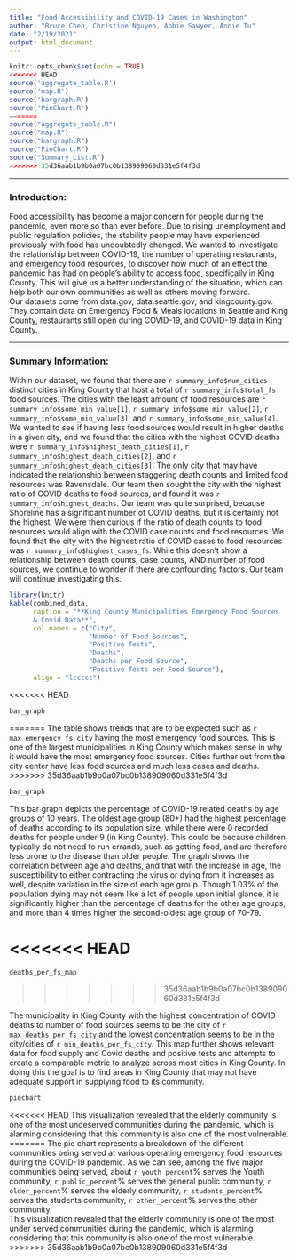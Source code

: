 ```yaml
---
title: "Food Accessibility and COVID-19 Cases in Washington"
author: "Bruce Chen, Christine Nguyen, Abbie Sawyer, Annie Tu"
date: "2/19/2021"
output: html_document
---
```


```r
knitr::opts_chunk$set(echo = TRUE)
<<<<<<< HEAD
source('aggregate_table.R')
source('map.R')
source('bargraph.R')
source('PieChart.R')
=======
source("aggregate_table.R")
source("map.R")
source("bargraph.R")
source("PieChart.R")
source("Summary_List.R")
>>>>>>> 35d36aab1b9b0a07bc0b138909060d331e5f4f3d
```
---

### Introduction:
Food accessibility has become a major concern for people during the pandemic, even more so than ever before. Due to rising unemployment and public regulation policies, the stability people may have experienced previously with food has undoubtedly changed. We wanted to investigate the relationship between COVID-19, the number of operating restaurants, and emergency food resources, to discover
how much of an effect the pandemic has had on people’s ability to access food, specifically in King County. This will give us a better understanding of the situation, which can help both our own communities as well as others moving forward.  
Our datasets come from data.gov, data.seattle.gov, and kingcounty.gov. They contain data on Emergency Food & Meals locations in Seattle and King County, restaurants still open during COVID-19, and COVID-19 data in King County.

---
### Summary Information:
Within our dataset, we found that there are `r summary_info$num_cities` distinct cities in King County that host a total of `r summary_info$total_fs` food sources. The cities with the least amount of food resources are `r summary_info$some_min_value[1]`, `r summary_info$some_min_value[2]`, `r summary_info$some_min_value[3]`, and `r summary_info$some_min_value[4]`. We wanted to see if having less food sources would result in higher deaths in a given city, and we found that the cities with the highest COVID deaths were `r summary_info$highest_death_cities[1]`, `r summary_info$highest_death_cities[2]`, and `r summary_info$highest_death_cities[3]`. The only city that may have indicated the relationship between staggering death counts and
limited food resources was Ravensdale. Our team then sought the city with the highest ratio of COVID deaths to food sources, and found it was `r summary_info$highest_deaths`. Our team was quite surprised, because Shoreline has a significant number of COVID deaths,
but it is certainly not the highest. We were then curious if the ratio of death counts to food resources  would align with the COVID case counts and food resources. We found that the city with the highest ratio of COVID cases to food resources was
`r summary_info$highest_cases_fs`. While this doesn't show a relationship between death counts, case counts, AND number of food sources, we continue to wonder if there are confounding factors. Our team will continue investigating this.


```r
library(knitr)
kable(combined_data,
      caption = "**King County Municipalities Emergency Food Sources
      & Covid Data**",
      col.names = c("City",
                    "Number of Food Sources",
                    "Positive Tests",
                    "Deaths",
                    "Deaths per Food Source",
                    "Positive Tests per Food Source"),
      align = "lccccc")
```

<<<<<<< HEAD
```r
bar_graph
```

=======
The table shows trends that are to be expected such as `r max_emergency_fs_city` having the most emergency food sources. This is one of the largest municipalities in King County which makes sense in why it would have the most emergency food sources. Cities further out from the city center have less food sources and much
less cases and deaths.
>>>>>>> 35d36aab1b9b0a07bc0b138909060d331e5f4f3d

```r
bar_graph

```

This bar graph depicts the percentage of COVID-19 related deaths by age groups of 10 years. The oldest age group (80+) had the highest percentage of deaths according to its population size, while there were 0 recorded deaths for people under 9 (in King County). This could be because children typically do not need to run errands,
such as getting food, and are therefore less prone to the disease than older people. The graph shows the correlation between age and deaths, and that with the increase in age, the susceptibility to either contracting the virus or dying from it increases as well, despite variation in the size of each age group. Though 1.03% of the
population dying may not seem like a lot of people upon initial glance, it is significantly higher than the percentage of deaths for the other age groups, and more than 4 times higher the second-oldest age group of 70-79.


<<<<<<< HEAD
=======
```r
deaths_per_fs_map
```
>>>>>>> 35d36aab1b9b0a07bc0b138909060d331e5f4f3d

The municipality in King County with the highest concentration of COVID deaths to number of food sources seems to be the city of `r max_deaths_per_fs_city` and the lowest concentration seems to be in the city/cities of `r min_deaths_per_fs_city`. This map further shows relevant data for food supply and Covid deaths and positive tests and attempts to create a comparable metric to analyze across most cities in King County. In doing this the goal is to find areas in King County that may not have adequate support in supplying food to its community.

```r
piechart
```

<<<<<<< HEAD
This visualization revealed that the elderly community is one of the most undeserved communities during the pandemic, which is alarming considering that this community is also one of the most vulnerable.
=======
The pie chart represents a breakdown of the different communities being served at various operating emergency food resources during the COVID-19 pandemic. As we can see, among the five major communities being served, about `r youth_percent`% serves the Youth community, `r public_percent`% serves the general public community, `r older_percent`% serves the elderly community, `r students_percent`% serves the students community, `r other_percent`% serves the other community.  
This visualization revealed that the elderly community is one of the most under served communities during the pandemic, which is alarming considering that this community is also one of the most vulnerable.
>>>>>>> 35d36aab1b9b0a07bc0b138909060d331e5f4f3d
